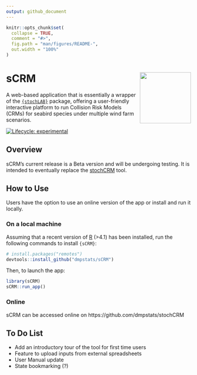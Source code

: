 ```yaml
---
output: github_document
---
```


<!-- README.md is generated from README.Rmd. Please edit that file -->

```r
knitr::opts_chunk$set(
  collapse = TRUE,
  comment = "#>",
  fig.path = "man/figures/README-",
  out.width = "100%"
)
```

# sCRM <img src='inst/app/www/hexSticker_scrm.png' align="right" height="139" />

A web-based application that is essentially a wrapper of the
[`{stochLAB}`](https://www.github.com/HiDef-Aerial-Surveying/stochLAB) package,
offering a user-friendly interactive platform to run Collision Risk
Models (CRMs) for seabird species under multiple wind farm scenarios.


<!-- badges: start -->
[![Lifecycle: experimental](https://img.shields.io/badge/lifecycle-experimental-orange.svg)](https://lifecycle.r-lib.org/articles/stages.html#experimental)
<!-- badges: end -->


## Overview

sCRM's current release is a Beta version and will be undergoing testing. It is intended to
eventually replace the [stochCRM](https://github.com/dmpstats/stochCRM) tool.


## How to Use

Users have the option to use an online version of the app or install and run it locally.

### On a local machine

Assuming that a recent version of [R](https://cran.r-project.org/) (>4.1) has been installed, run the following commands to install `{sCRM}`:

```r
# install.packages("remotes")
devtools::install_github("dmpstats/sCRM")
```

Then, to launch the app:
```r
library(sCRM)
sCRM::run_app()

```

### Online
sCRM can be accessed online on https://github.com/dmpstats/stochCRM



## To Do List
- Add an introductory tour of the tool for first time users
- Feature to upload inputs from external spreadsheets
- User Manual update
- State bookmarking (?)


